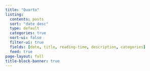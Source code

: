 ```yaml
---
title: "Quarto"
listing:
  contents: posts
  sort: "date desc"
  type: default
  categories: true
  sort-ui: false
  filter-ui: true
  fields: [date, title, reading-time, description, categories]
  feed: true
page-layout: full
title-block-banner: true
---
```



